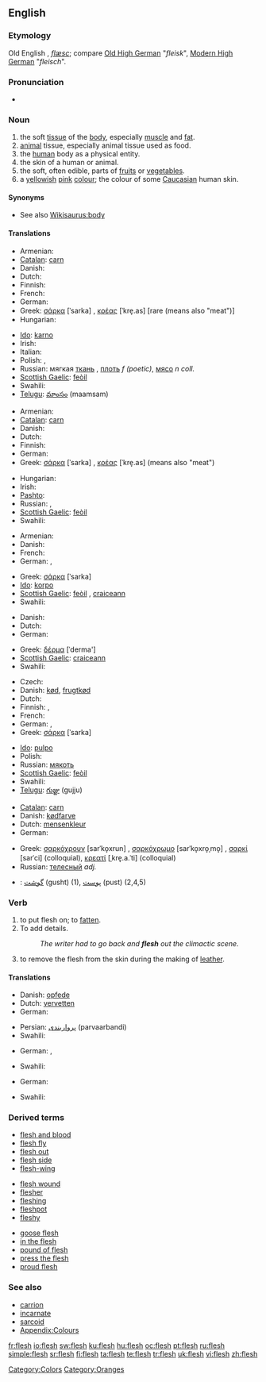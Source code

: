 ==English==
{{wikipedia}}

===Etymology===
Old English ''{{Latinx|flǣsc}}'', ''[[flæsc]]''; compare [[Old_High_German|Old High German]] "''fleisk''", [[Modern High German]] "''fleisch''".

===Pronunciation===
* {{audio|en-us-flesh.ogg|Audio (US)}}
*: {{rhymes|ɛʃ}}

===Noun===
{{en-noun|-}}

# the soft [[tissue]] of the [[body]], especially [[muscle]] and [[fat]].
# [[animal]] tissue, especially animal tissue used as food.
# the [[human]] body as a physical entity.
# the skin of a human or animal.
# the soft, often edible, parts of [[fruit]]s or [[vegetable]]s.
# a [[yellow]]ish [[pink]] [[colour]]; the colour of some [[Caucasian]] human skin.
#: {{color panel|FFC090}}

====Synonyms====
* See also [[Wikisaurus:body]]

====Translations====
{{trans-top|body tissue}}
* Armenian: {{t+|hy|միս|tr=mis|sc=Armn|xs=Armenian}}
* [[Catalan]]: [[carn]] {{f}}
* Danish: {{t+|da|kød}}
* Dutch: {{t+|nl|vlees|n}}
* Finnish: {{t+|fi|liha}}
* French: {{t+|fr|chair}}
* German: {{t+|de|Fleisch|n}}
* Greek: [[σάρκα]] [ˈsarka] {{f}}, [[κρέας]] [ˈkre̞.as] {{n}} [rare (means also "meat")]
* Hungarian: {{t+|hu|hús}}
{{trans-mid}}
* [[Ido]]: [[karno]]
* Irish: {{t+|ga|feoil|f|xs=Irish}}
* Italian: {{t+|it|carne}}
* Polish: {{t+|pl|ciało|n}}, {{t+|pl|mięso|n}}
* Russian: мягкая [[ткань]] {{f}}, [[плоть]] ''f (poetic)'', [[мясо]] ''n coll.''
* [[Scottish Gaelic]]: [[feòil]] {{f}}
* Swahili: {{t|sw|chembechembe|xs=Swahili}}
* [[Telugu]]: [[మాంసం]] (maamsam)
{{trans-bottom}}

{{trans-top|animal tissue}}
* Armenian: {{t+|hy|միս|tr=mis|sc=Armn|xs=Armenian}}
* [[Catalan]]: [[carn]] {{f}}
* Danish: {{t+|da|kød}}
* Dutch: {{t+|nl|vlees|n}}
* Finnish: {{t+|fi|liha}}
* German: {{t+|de|Fleisch|n}}
* Greek: [[σάρκα]] [ˈsarka] {{f}}, [[κρέας]] [ˈkre̞.as] {{n}} (means also "meat")
{{trans-mid}}
* Hungarian: {{t+|hu|hús}}
* Irish: {{t+|ga|feoil|f|xs=Irish}}
* [[Pashto]]: {{t-|ps|غوښه|f|tr=γwəxa|sc=ps-Arab}}
* Russian: {{t+|ru|мясо|n|sc=Cyrl}}, {{t+|ru|плоть|f|sc=Cyrl}}
* [[Scottish Gaelic]]: [[feòil]] {{f}}
* Swahili: {{t+|sw|kinofu|xs=Swahili}}
{{trans-bottom}}

{{trans-top|human body entity}}
* Armenian: {{t-|hy|մարմին|tr=marmin|sc=Armn|xs=Armenian}}
* Danish: {{t-|da|krop}}
* French: {{t+|fr|corps}}
* German: {{t+|de|Fleisch|n}}, {{t+|de|Leib|m}}
{{trans-mid}}
* Greek: [[σάρκα]] [ˈsarka] {{f}}
* [[Ido]]: [[korpo]]
* [[Scottish Gaelic]]: [[feòil]] {{f}}, [[craiceann]] {{m}}
* Swahili: {{t+|sw|ngozi|xs=Swahili}}
{{trans-bottom}}

{{trans-top|skin}}
* Danish: {{t-|da|hud}}
* Dutch: {{t+|nl|vel|n}}
* German: {{t+|de|Haut|n}}
{{trans-mid}}
* Greek: [[δέρμα]] [ˈderma'] {{n}}
* [[Scottish Gaelic]]: [[craiceann]] {{m}}
* Swahili: {{t+|sw|ngozi|xs=Swahili}}
{{trans-bottom}}

{{trans-top|edible part of fruit/vegetable}}
* Czech: {{t-|cs|dužina|f}}
* Danish: [[kød]], [[frugtkød]]
* Dutch: {{t+|nl|vruchtvlees|n}}
* Finnish: {{t+|fi|malto}}, {{t+|fi|hedelmäliha}}
* French: {{t+|fr|pulpe}}
* German: {{t+|de|Fleisch|n}}, {{t+|de|Fruchtfleisch|n}}
* Greek: [[σάρκα]] [ˈsarka] {{f}}
{{trans-mid}}
* [[Ido]]: [[pulpo]]
* Polish: {{t+|pl|miąższ|m}}
* Russian: [[мякоть]] {{f}}
* [[Scottish Gaelic]]: [[feòil]] {{f}}
* Swahili: {{t+|sw|ngozi|xs=Swahili}}
* [[Telugu]]: [[గుజ్జు]] (gujju)
{{trans-bottom}}

{{trans-top|colour}}
* [[Catalan]]: [[carn]] {{f}}
* Danish: [[kødfarve]]
* Dutch: [[mensenkleur]] {{f}}
* German: {{t+|de|Fleischfarbe|f}}
{{trans-mid}}
* Greek: [[σαρκόχρουν]] [sarˈko̞xrun] {{n}}, [[σαρκόχρωμο]] [sarˈko̞xro̞ˌmo̞] {{n}}, [[σαρκί]] [sarˈci] {{n}} (colloquial), [[κρεατί]] [ˌkre̞.a.ˈti] {{n}} (colloquial)
* Russian: [[телесный]] ''adj.''
{{trans-bottom}}

{{checktrans}}
<!--Remove this section once all of the translations below have been moved into the tables above.-->
* {{ttbc|Persian}}: [[گوشت]] (gusht) (1), [[پوست]] (pust) (2,4,5)

===Verb===
{{en-verb|fleshes|fleshing|fleshed|fleshed}}

# to put flesh on; to [[fatten]].
# To add details.
#: ''The writer had to go back and '''flesh''' out the climactic scene.''
# to remove the flesh from the skin during the making of [[leather]].

====Translations====
{{trans-top|to put flesh on}}
* Danish: [[opfede]]
* Dutch: [[vervetten]]
* German: {{t+|de|zunehmen}}
{{trans-mid}}
* Persian: [[پرواربندی]] (parvaarbandi)
* Swahili: {{t+|sw|ngozi|xs=Swahili}}
{{trans-bottom}}

{{trans-top|To add details}}
* German: {{t+|de|ausarbeiten}}, {{t+|de|untermauern}}
{{trans-mid}}
* Swahili: {{t|sw|jazia|xs=Swahili}}
{{trans-bottom}}

{{trans-top|to remove the flesh}}
* German: {{t+|de|entfleischen}}
{{trans-mid}}
* Swahili: {{t|sw|bambua|xs=Swahili}}
{{trans-bottom}}

===Derived terms===
{{rel-top3|Terms derived from "flesh"}}
* [[flesh and blood]]
* [[flesh fly]]
* [[flesh out]]
* [[flesh side]]
* [[flesh-wing]]
{{rel-mid3}}
* [[flesh wound]]
* [[flesher]]
* [[fleshing]]
* [[fleshpot]]
* [[fleshy]]
{{rel-mid3}}
* [[goose flesh]]
* [[in the flesh]]
* [[pound of flesh]]
* [[press the flesh]]
* [[proud flesh]]
{{rel-bottom}}

===See also===
* [[carrion]]
* [[incarnate]]
* [[sarcoid]]
* [[Appendix:Colours]]

[[Category:Colors]]
[[Category:Oranges]]

[[fr:flesh]]
[[io:flesh]]
[[sw:flesh]]
[[ku:flesh]]
[[hu:flesh]]
[[oc:flesh]]
[[pt:flesh]]
[[ru:flesh]]
[[simple:flesh]]
[[sr:flesh]]
[[fi:flesh]]
[[ta:flesh]]
[[te:flesh]]
[[tr:flesh]]
[[uk:flesh]]
[[vi:flesh]]
[[zh:flesh]]